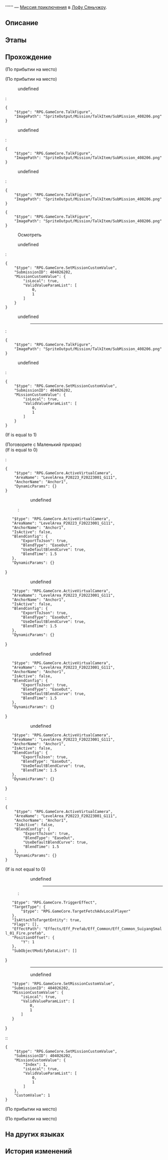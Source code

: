 {{Дополнить|Диалоги.}}
{{Миссия Инфобокс
|id              = 4040262
|Название        = 
|Изображение     = Миссия Освоения .png
|Тип             = Миссия приключения
|События         = 
|Глава           = 
|Условия         = Завершена [[Продолжение Освоения]] ''[[Прогулка по саду и прерванный сон]]''
|Персонажи       = Маленький призрак; Первопроходец
|СтартЛокация    = [[Лофу Сяньчжоу]] — [[Сад безмятежности]]
|Локации         = Сад безмятежности
|Предыдущая      = 
|Следующая       = 
|Награды         = Strale*10; Кредиты*8 000
}}
'''''' — [[Миссия приключения]] в [[Лофу Сяньчжоу]].

==Описание==
{{Описание|<!--официальное описание из Перекрёстка судеб-->}}

==Этапы==


==Прохождение==
{{Дополнить}}

;(По прибытии на место)

;(По прибытии на место)
<!--Unknown TalkSentence: 414262001-->
<!--Unknown TalkSentence: 414262002-->
:{{Диалог|Стрелка}} undefined
:<!--Unknown TalkSentence: 414262004-->
:<pre>{
	"$type": "RPG.GameCore.TalkFigure",
	"ImagePath": "SpriteOutput/Mission/TalkItem/SubMission_408206.png"
}</pre>
:<!--Unknown TalkSentence: 414262011-->
:<!--Unknown TalkSentence: 414262012-->
:{{Диалог|Стрелка}} undefined
:<!--Unknown TalkSentence: 414262006-->
:<!--Unknown TalkSentence: 414262007-->
:<pre>{
	"$type": "RPG.GameCore.TalkFigure",
	"ImagePath": "SpriteOutput/Mission/TalkItem/SubMission_408206.png"
}</pre>
:<!--Unknown TalkSentence: 414262011-->
:<!--Unknown TalkSentence: 414262012-->
:{{Диалог|Стрелка}} undefined
:<!--Unknown TalkSentence: 414262009-->
:<!--Unknown TalkSentence: 414262010-->
:<pre>{
	"$type": "RPG.GameCore.TalkFigure",
	"ImagePath": "SpriteOutput/Mission/TalkItem/SubMission_408206.png"
}</pre>
:<!--Unknown TalkSentence: 414262011-->
:<!--Unknown TalkSentence: 414262012-->
<!--Unknown TalkSentence: 414262004-->
<pre>{
	"$type": "RPG.GameCore.TalkFigure",
	"ImagePath": "SpriteOutput/Mission/TalkItem/SubMission_408206.png"
}</pre>
<!--Unknown TalkSentence: 414262011-->
<!--Unknown TalkSentence: 414262012-->

:{{Диалог|?}} Осмотреть
<!--Unknown TalkSentence: 414262038-->
:{{Диалог|Стрелка}} undefined
:<!--Unknown TalkSentence: 414262040-->
:<!--Unknown TalkSentence: 414262041-->
:<pre>{
	"$type": "RPG.GameCore.SetMissionCustomValue",
	"SubmissionID": 404026202,
	"MissionCustomValue": {
		"isLocal": true,
		"ValidValueParamList": [
			0,
			1
		]
	}
}</pre>
:{{Диалог|Стрелка}} undefined
:<!--Unknown TalkSentence: 414262043-->
:<!--Unknown TalkSentence: 414262044-->
:<!--Unknown TalkSentence: 414262045-->
::----
:<!--Unknown TalkSentence: 414262048-->
:<!--Unknown TalkSentence: 414262049-->
:<pre>{
	"$type": "RPG.GameCore.TalkFigure",
	"ImagePath": "SpriteOutput/Mission/TalkItem/SubMission_408206.png"
}</pre>
:<!--Unknown TalkSentence: 414262051-->
:{{Диалог|Выход}} undefined
:<!--Unknown TalkSentence: 414262047-->
:<pre>{
	"$type": "RPG.GameCore.SetMissionCustomValue",
	"SubmissionID": 404026202,
	"MissionCustomValue": {
		"isLocal": true,
		"ValidValueParamList": [
			0,
			1
		]
	}
}</pre>
;(If {{F|MissionCV-4040262-undefined}} is equal to 1)


;(Поговорите с Маленький призрак)
;(If {{F|MissionCV-4040262-1}} is equal to 0)
:<!--Unknown TalkSentence: 414262078-->
:<!--Unknown TalkSentence: 414262079-->
:<pre>{
	"$type": "RPG.GameCore.ActiveVirtualCamera",
	"AreaName": "LevelArea_P20223_F20223001_G111",
	"AnchorName": "Anchor1",
	"DynamicParams": {}
}</pre>
:<!--Unknown TalkSentence: 414262080-->
:<!--Unknown TalkSentence: 414262081-->
::{{Диалог|Стрелка}} undefined
::<!--Unknown TalkSentence: 414262083-->
::<pre>{
	"$type": "RPG.GameCore.ActiveVirtualCamera",
	"AreaName": "LevelArea_P20223_F20223001_G111",
	"AnchorName": "Anchor1",
	"IsActive": false,
	"BlendConfig": {
		"ExportToJson": true,
		"BlendType": "EaseOut",
		"UseDefaultBlendCurve": true,
		"BlendTime": 1.5
	},
	"DynamicParams": {}
}</pre>
::<!--Unknown TalkSentence: 414262091-->
::<!--Unknown TalkSentence: 414262092-->
::{{Диалог|Стрелка}} undefined
::<!--Unknown TalkSentence: 414262085-->
::<!--Unknown TalkSentence: 414262086-->
::<pre>{
	"$type": "RPG.GameCore.ActiveVirtualCamera",
	"AreaName": "LevelArea_P20223_F20223001_G111",
	"AnchorName": "Anchor1",
	"IsActive": false,
	"BlendConfig": {
		"ExportToJson": true,
		"BlendType": "EaseOut",
		"UseDefaultBlendCurve": true,
		"BlendTime": 1.5
	},
	"DynamicParams": {}
}</pre>
::<!--Unknown TalkSentence: 414262091-->
::<!--Unknown TalkSentence: 414262092-->
::{{Диалог|Стрелка}} undefined
::<!--Unknown TalkSentence: 414262088-->
::<pre>{
	"$type": "RPG.GameCore.ActiveVirtualCamera",
	"AreaName": "LevelArea_P20223_F20223001_G111",
	"AnchorName": "Anchor1",
	"IsActive": false,
	"BlendConfig": {
		"ExportToJson": true,
		"BlendType": "EaseOut",
		"UseDefaultBlendCurve": true,
		"BlendTime": 1.5
	},
	"DynamicParams": {}
}</pre>
::<!--Unknown TalkSentence: 414262091-->
::<!--Unknown TalkSentence: 414262092-->
::{{Диалог|Стрелка}} undefined
::<!--Unknown TalkSentence: 414262090-->
::<pre>{
	"$type": "RPG.GameCore.ActiveVirtualCamera",
	"AreaName": "LevelArea_P20223_F20223001_G111",
	"AnchorName": "Anchor1",
	"IsActive": false,
	"BlendConfig": {
		"ExportToJson": true,
		"BlendType": "EaseOut",
		"UseDefaultBlendCurve": true,
		"BlendTime": 1.5
	},
	"DynamicParams": {}
}</pre>
::<!--Unknown TalkSentence: 414262091-->
::<!--Unknown TalkSentence: 414262092-->
:<!--Unknown TalkSentence: 414262083-->
:<pre>{
	"$type": "RPG.GameCore.ActiveVirtualCamera",
	"AreaName": "LevelArea_P20223_F20223001_G111",
	"AnchorName": "Anchor1",
	"IsActive": false,
	"BlendConfig": {
		"ExportToJson": true,
		"BlendType": "EaseOut",
		"UseDefaultBlendCurve": true,
		"BlendTime": 1.5
	},
	"DynamicParams": {}
}</pre>
:<!--Unknown TalkSentence: 414262091-->
:<!--Unknown TalkSentence: 414262092-->
;(If {{F|MissionCV-4040262-1}} is not equal to 0)
:<!--Unknown TalkSentence: 414262105-->
:<!--Unknown TalkSentence: 414262106-->
:<!--Unknown TalkSentence: 414262107-->
::{{Диалог|Стрелка}} undefined
:::----
::<pre>{
	"$type": "RPG.GameCore.TriggerEffect",
	"TargetType": {
		"$type": "RPG.GameCore.TargetFetchAdvLocalPlayer"
	},
	"IsAttachToTargetEntity": true,
	"Flags": [],
	"EffectPath": "Effects/Eff_Prefab/Eff_Common/Eff_Common_SuiyangSmall_01_Fire.prefab",
	"PositionOffset": {
		"Y": 1
	},
	"SubObjectModifyDataList": []
}</pre>
:::----
::<!--Unknown TalkSentence: 414262109-->
::{{Диалог|Выход}} undefined
::<!--Unknown TalkSentence: 414262112-->
::<pre>{
	"$type": "RPG.GameCore.SetMissionCustomValue",
	"SubmissionID": 404026202,
	"MissionCustomValue": {
		"isLocal": true,
		"ValidValueParamList": [
			0,
			1
		]
	}
}</pre>
::<pre>{
	"$type": "RPG.GameCore.SetMissionCustomValue",
	"SubmissionID": 404026202,
	"MissionCustomValue": {
		"Index": 1,
		"isLocal": true,
		"ValidValueParamList": [
			0,
			1
		]
	},
	"CustomValue": 1
}</pre>


;(По прибытии на место)

;(По прибытии на место)
<!--Unknown TalkSentence: 414262114-->
{{Диалог Конец}}

==На других языках==
{{На других языках
|en   = 
|zhs  = 
|zht  = 
|ja   = 
|ko   = 
|es   = 
|fr   = 
|ru   = 
|th   = 
|vi   = 
|de   = 
|id   = 
|pt   = 
}}

==История изменений==
{{История изменений|2.7}}
